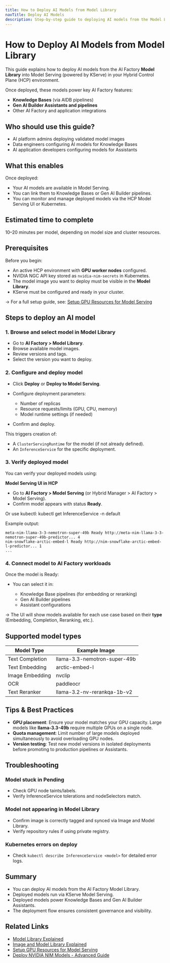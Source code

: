 ```yaml
---
title: How to Deploy AI Models from Model Library
navTitle: Deploy AI Models
description: Step-by-step guide to deploying AI models from the Model Library to Model Serving in Hybrid Control Plane.
---
```


# How to Deploy AI Models from Model Library

This guide explains how to deploy AI models from the AI Factory **Model Library** into Model Serving (powered by KServe) in your Hybrid Control Plane (HCP) environment.

Once deployed, these models power key AI Factory features:

- **Knowledge Bases** (via AIDB pipelines)
- **Gen AI Builder Assistants and pipelines**
- Other AI Factory and application integrations

## Who should use this guide?

- AI platform admins deploying validated model images
- Data engineers configuring AI models for Knowledge Bases
- AI application developers configuring models for Assistants

## What this enables

Once deployed:

- Your AI models are available in Model Serving.
- You can link them to Knowledge Bases or Gen AI Builder pipelines.
- You can monitor and manage deployed models via the HCP Model Serving UI or Kubernetes.

## Estimated time to complete

10–20 minutes per model, depending on model size and cluster resources.

## Prerequisites

Before you begin:

- An active HCP environment with **GPU worker nodes** configured.
- NVIDIA NGC API key stored as `nvidia-nim-secrets` in Kubernetes.
- The model image you want to deploy must be visible in the **Model Library**.
- KServe must be configured and ready in your cluster.

→ For a full setup guide, see: [Setup GPU Resources for Model Serving](../../../../hybrid-manager/ai-factory/learn-how/model-serving/setup-gpu)

## Steps to deploy an AI model

### 1. Browse and select model in Model Library

- Go to **AI Factory > Model Library**.
- Browse available model images.
- Review versions and tags.
- Select the version you want to deploy.

### 2. Configure and deploy model

- Click **Deploy** or **Deploy to Model Serving**.
- Configure deployment parameters:

  - Number of replicas
  - Resource requests/limits (GPU, CPU, memory)
  - Model runtime settings (if needed)

- Confirm and deploy.

This triggers creation of:

- A `ClusterServingRuntime` for the model (if not already defined).
- An `InferenceService` for the specific deployment.

### 3. Verify deployed model

You can verify your deployed models using:

**Model Serving UI in HCP**

- Go to **AI Factory > Model Serving** (or Hybrid Manager > AI Factory > Model Serving).
- Confirm model appears with status **Ready**.

Or use kubectl:
kubectl get InferenceService -n default

Example output:
```NAME STATUS URL GPUs
meta-nim-llama-3-3-nemotron-super-49b Ready http://meta-nim-llama-3-3-nemotron-super-49b-predictor... 4
nim-snowflake-arctic-embed-l Ready http://nim-snowflake-arctic-embed-l-predictor... 1
...
```


### 4. Connect model to AI Factory workloads

Once the model is Ready:

- You can select it in:

  - Knowledge Base pipelines (for embedding or reranking)
  - Gen AI Builder pipelines
  - Assistant configurations

→ The UI will show models available for each use case based on their **type** (Embedding, Completion, Reranking, etc.).

## Supported model types

| Model Type | Example Image |
|------------|---------------|
| Text Completion | llama-3.3-nemotron-super-49b |
| Text Embedding | arctic-embed-l |
| Image Embedding | nvclip |
| OCR | paddleocr |
| Text Reranker | llama-3.2-nv-rerankqa-1b-v2 |

## Tips & Best Practices

- **GPU placement**: Ensure your model matches your GPU capacity. Large models like **llama-3.3-49b** require multiple GPUs on a single node.
- **Quota management**: Limit number of large models deployed simultaneously to avoid overloading GPU nodes.
- **Version testing**: Test new model versions in isolated deployments before promoting to production pipelines or Assistants.

## Troubleshooting

### Model stuck in Pending

- Check GPU node taints/labels.
- Verify InferenceService tolerations and nodeSelectors match.

### Model not appearing in Model Library

- Confirm image is correctly tagged and synced via Image and Model Library.
- Verify repository rules if using private registry.

### Kubernetes errors on deploy

- Check `kubectl describe InferenceService <model>` for detailed error logs.

## Summary

- You can deploy AI models from the AI Factory Model Library.
- Deployed models run via KServe Model Serving.
- Deployed models power Knowledge Bases and Gen AI Builder Assistants.
- The deployment flow ensures consistent governance and visibility.

## Related Links

- [Model Library Explained](../../explained/model-library-explained)
- [Image and Model Library Explained](../../../../hybrid-manager/learn/explained/model-image-library)
- [Setup GPU Resources for Model Serving](../../../../hybrid-manager/ai-factory/learn-how/model-serving/setup-gpu)
- [Deploy NVIDIA NIM Models - Advanced Guide](../../../../hybrid-manager/ai-factory/learn-how/model-serving/deploy-nim-container)

